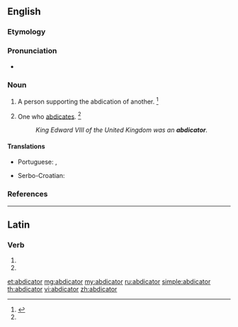 ==English==

===Etymology===
{{suffix|abdicate|or|lang=en}}

===Pronunciation===
* {{a|US}} {{IPA|/ˈæb.dəˌkei.tɚ/|/ˈæb.dəˌkei.tə/|lang=en}}

===Noun===
{{en-noun}}

# {{label|en|obsolete}} A person supporting the abdication of another. {{defdate|Late 17<sup>th</sup> centruy.}}<ref name = SOED>{{R:SOED5|page=3}}</ref>
# One who [[abdicate]]s. {{defdate|Late 17<sup>th</sup> centruy.}}<ref name = SOED/>
#: ''King Edward VIII of the United Kingdom was an '''abdicator'''.''

====Translations====
{{trans-top|one who abdicates}}
* Portuguese: {{t|pt|abdicador|m}}, {{t|pt|abdicante|m|f}}
{{trans-mid}}
* Serbo-Croatian: {{t|sh|abdìkant|m}}
{{trans-bottom}}

===References===
<references/>

----

==Latin==

===Verb===
{{la-verb-form|abdicātor}}

# {{inflection of|abdicō||2|s|futr|pasv|impr|lang=la}}
# {{inflection of|abdicō||3|s|futr|pasv|impr|lang=la}}

[[et:abdicator]]
[[mg:abdicator]]
[[my:abdicator]]
[[ru:abdicator]]
[[simple:abdicator]]
[[th:abdicator]]
[[vi:abdicator]]
[[zh:abdicator]]